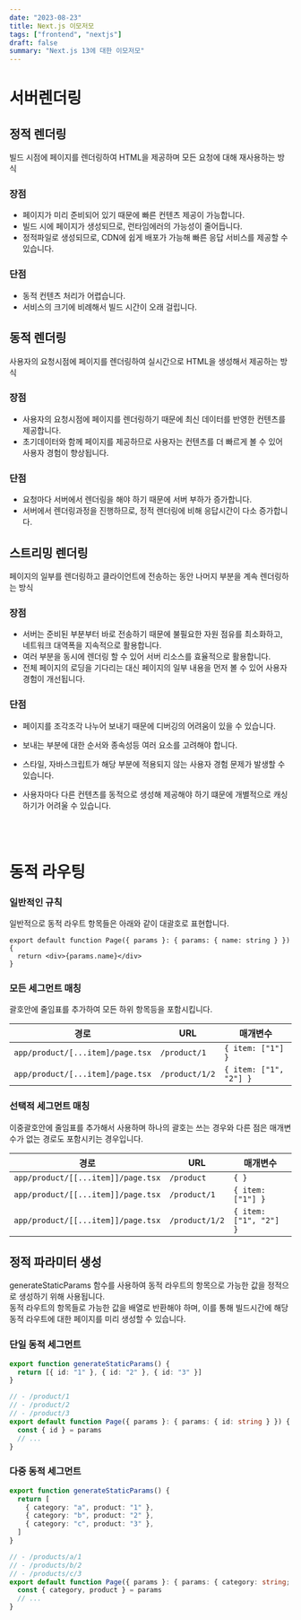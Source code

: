 ```yaml
---
date: "2023-08-23"
title: Next.js 이모저모
tags: ["frontend", "nextjs"]
draft: false
summary: "Next.js 13에 대한 이모저모"
---
```


# 서버렌더링

## 정적 렌더링

빌드 시점에 페이지를 렌더링하여 HTML을 제공하며 모든 요청에 대해 재사용하는 방식

### 장점

- 페이지가 미리 준비되어 있기 때문에 빠른 컨텐츠 제공이 가능합니다.
- 빌드 시에 페이지가 생성되므로, 런타임에러의 가능성이 줄어듭니다.
- 정적파일로 생성되므로, CDN에 쉽게 배포가 가능해 빠른 응답 서비스를 제공할 수 있습니다.

### 단점

- 동적 컨텐츠 처리가 어렵습니다.
- 서비스의 크기에 비례해서 빌드 시간이 오래 걸립니다.

## 동적 렌더링

사용자의 요청시점에 페이지를 렌더링하여 실시간으로 HTML을 생성해서 제공하는 방식

### 장점

- 사용자의 요청시점에 페이지를 렌더링하기 때문에 최신 데이터를 반영한 컨텐츠를 제공합니다.
- 초기데이터와 함께 페이지를 제공하므로 사용자는 컨텐츠를 더 빠르게 볼 수 있어 사용자 경험이 향상됩니다.

### 단점

- 요청마다 서버에서 렌더링을 해야 하기 때문에 서버 부하가 증가합니다.
- 서버에서 렌더링과정을 진행하므로, 정적 렌더링에 비해 응답시간이 다소 증가합니다.

## 스트리밍 렌더링

페이지의 일부를 렌더링하고 클라이언트에 전송하는 동안 나머지 부분을 계속 렌더링하는 방식

### 장점

- 서버는 준비된 부분부터 바로 전송하기 때문에 불필요한 자원 점유를 최소화하고, 네트워크 대역폭을 지속적으로 활용합니다.
- 여러 부분을 동시에 렌더링 할 수 있어 서버 리소스를 효율적으로 활용합니다.
- 전체 페이지의 로딩을 기다리는 대신 페이지의 일부 내용을 먼저 볼 수 있어 사용자 경험이 개선됩니다.

### 단점

- 페이지를 조각조각 나누어 보내기 때문에 디버깅의 어려움이 있을 수 있습니다.
- 보내는 부분에 대한 순서와 종속성등 여러 요소를 고려해야 합니다.
- 스타일, 자바스크립트가 해당 부분에 적용되지 않는 사용자 경험 문제가 발생할 수 있습니다.
- 사용자마다 다른 컨텐츠를 동적으로 생성해 제공해야 하기 떄문에 개별적으로 캐싱하기가 어려울 수 있습니다.

  <br />
  <br />

# 동적 라우팅

### 일반적인 규칙

일반적으로 동적 라우트 항목들은 아래와 같이 대괄호로 표현합니다.

```typescript:app/users/[name]/page.tsx
export default function Page({ params }: { params: { name: string } }) {
  return <div>{params.name}</div>
}
```

### 모든 세그먼트 매칭

괄호안에 줄임표를 추가하여 모든 하위 항목등을 포함시킵니다.

| 경로                             | URL            | 매개변수               |
| -------------------------------- | -------------- | ---------------------- |
| `app/product/[...item]/page.tsx` | `/product/1`   | `{ item: ["1"] }`      |
| `app/product/[...item]/page.tsx` | `/product/1/2` | `{ item: ["1", "2"] }` |

### 선택적 세그먼트 매칭

이중괄호안에 줄임표를 추가해서 사용하며 하나의 괄호는 쓰는 경우와 다른 점은 매개변수가 없는 경로도 포함시키는 경우입니다.

| 경로                               | URL            | 매개변수               |
| ---------------------------------- | -------------- | ---------------------- |
| `app/product/[[...item]]/page.tsx` | `/product`     | `{ }`                  |
| `app/product/[[...item]]/page.tsx` | `/product/1`   | `{ item: ["1"] }`      |
| `app/product/[[...item]]/page.tsx` | `/product/1/2` | `{ item: ["1", "2"] }` |

## 정적 파라미터 생성

generateStaticParams 함수를 사용하여 동적 라우트의 항목으로 가능한 값을 정적으로 생성하기 위해 사용됩니다.<br/>
동적 라우트의 항목들로 가능한 값을 배열로 반환해야 하며, 이를 통해 빌드시간에 해당 동적 라우트에 대한 페이지를 미리 생성할 수 있습니다.

### 단일 동적 세그먼트

```typescript
export function generateStaticParams() {
  return [{ id: "1" }, { id: "2" }, { id: "3" }]
}

// - /product/1
// - /product/2
// - /product/3
export default function Page({ params }: { params: { id: string } }) {
  const { id } = params
  // ...
}
```

### 다중 동적 세그먼트

```typescript
export function generateStaticParams() {
  return [
    { category: "a", product: "1" },
    { category: "b", product: "2" },
    { category: "c", product: "3" },
  ]
}

// - /products/a/1
// - /products/b/2
// - /products/c/3
export default function Page({ params }: { params: { category: string; product: string } }) {
  const { category, product } = params
  // ...
}
```
